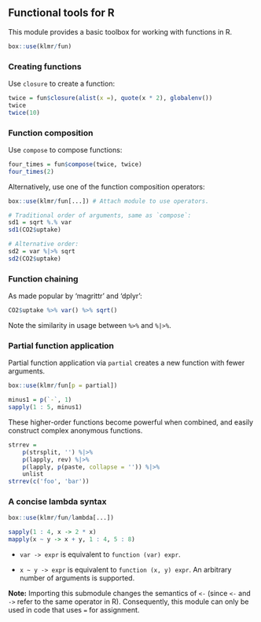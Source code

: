 ## Functional tools for R

This module provides a basic toolbox for working with functions in R.

```r
box::use(klmr/fun)
```

### Creating functions

Use `closure` to create a function:

```r
twice = fun$closure(alist(x =), quote(x * 2), globalenv())
twice
twice(10)
```

### Function composition

Use `compose` to compose functions:

```r
four_times = fun$compose(twice, twice)
four_times(2)
```

Alternatively, use one of the function composition operators:

```r
box::use(klmr/fun[...]) # Attach module to use operators.

# Traditional order of arguments, same as `compose`:
sd1 = sqrt %.% var
sd1(CO2$uptake)

# Alternative order:
sd2 = var %|>% sqrt
sd2(CO2$uptake)
```

### Function chaining

As made popular by ‘magrittr’ and ‘dplyr’:

```r
CO2$uptake %>% var() %>% sqrt()
```

Note the similarity in usage between `%>%` and `%|>%`.

### Partial function application

Partial function application via `partial` creates a new function with fewer
arguments.

```r
box::use(klmr/fun[p = partial])
```

```r
minus1 = p(`-`, 1)
sapply(1 : 5, minus1)
```

These higher-order functions become powerful when combined, and easily construct
complex anonymous functions.

```r
strrev =
    p(strsplit, '') %|>%
    p(lapply, rev) %|>%
    p(lapply, p(paste, collapse = '')) %|>%
    unlist
strrev(c('foo', 'bar'))
```

### A concise lambda syntax

```r
box::use(klmr/fun/lambda[...])

sapply(1 : 4, x -> 2 * x)
mapply(x ~ y -> x + y, 1 : 4, 5 : 8)
```

* `var -> expr` is equivalent to `function (var) expr`.

* `x ~ y -> expr` is equivalent to `function (x, y) expr`. An arbitrary number
  of arguments is supported.

**Note:** Importing this submodule changes the semantics of `<-` (since `<-` and
`->` refer to the same operator in R). Consequently, this module can only be
used in code that uses `=` for assignment.
